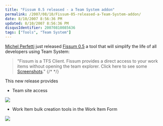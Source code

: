 ```yaml
---
title: "Fissum 0.5 released - a Team System addon"
permalink: /2007/08/10/Fissum-05-released-a-Team-System-addon/
date: 8/10/2007 8:56:36 PM
updated: 8/10/2007 8:56:36 PM
disqusIdentifier: 20070810085636
tags: ["Tools", "Team System"]
---
```

[Michel Perfetti](http://www.techheadbrothers.com/Auteurs.aspx/michel-perfetti) just released [Fissum 0.5](http://www.codeplex.com/fissum/Release/ProjectReleases.aspx?ReleaseId=3464) a tool that will simplify the life of all developers using Team System:

> "Fissum is a TFS Client. Fissum provides a direct access to your work items without opening the team explorer. Click here to see some [Screenshots](http://www.codeplex.com/fissum/Wiki/View.aspx?title=Screenshots&referringTitle=Home)."
{/* <!-- more --> */}

This new release provides
<p></p>

*   Team site access 

![](/images/2007/image_thumb.png)
<p></p>

*   Work Item bulk creation tools in the Work Item Form 

![](http://www.codeplex.com/fissum/Project/FileDownload.aspx?DownloadId=17170)
